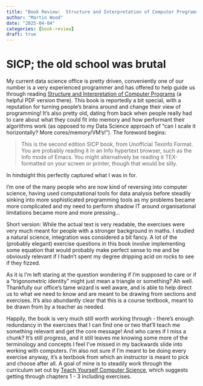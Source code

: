 ```yaml
---
title: "Book Review:  Structure and Interpretation of Computer Programs - oh dear lord the maths"
author: "Martin Wood"
date: "2025-04-04"
categories: [book-review]
draft: true
---
```


# SICP; the old school was brutal

My current data science office is pretty driven, conveniently one of our number is a very experienced programmer and has offered to help
guide us through reading [Structure and Interpretation of Computer Programs](https://web.mit.edu/6.001/6.037/sicp.pdf) (a helpful PDF 
version there).  This book is reportedly a bit special, with a reputation for turning people's brains around and change their view of
programming!  It's also pretty old, dating from back when people really had to care about what they could fit into memory and how
performant their algorithms work (as opposed to my Data Science approach of "can I scale it horizontally?  More cores/memory/VM's!").
The foreword begins:

> This is the second edition SICP book, from Unofficial Texinfo Format.
You are probably reading it in an Info hypertext browser, such as the Info mode of Emacs. You might alternatively be reading it
TEX-formatted on your screen or printer, though that would be silly.

In hindsight this perfectly captured what I was in for.

I'm one of the many people who are now kind of reversing into computer science, having used computational tools for data analysis before
steadily sinking into more sophisticated programming tools as my problems became more complicated and my need to perform shadow IT around
organisational limitations became more and more pressing...

Short version:  While the actual text is very readable, the exercises were very much meant for people with a stronger background in maths.
I studied a natural science, integration was considered a bit fancy.  A lot of the (probably elegant) exercise questions in this book
involve implementing some equation that would probably make perfect sense to me and be obviously relevant if I hadn't spent my degree
dripping acid on rocks to see if they fizzed.

As it is I'm left staring at the question wondering if I'm supposed to care or if a "trigonometric identity" might just mean a triangle
or something?  Ah well.  Thankfully our office's tame wizard is well aware, and is able to help direct us to what we need to know and are
meant to be drawing from sections and exercises.  It's also abundantly clear that this is a course textbook, meant to be drawn from by
a teacher as needed.

Happily, the book is very much still worth working through - there's enough redundancy in the exercises that I can find one or two that'll
teach me something relevant and get the core message!  And who cares if I miss a chunk?  It's still progress, and it still leaves me
knowing some more of the terminology and concepts I feel I've missed in my backwards slide into working with computers.  I'm also not sure
if I'm meant to be doing every exercise anyway, it's a textbook from which an instructor is meant to pick and choose after all.  A goal
of mine is to steadily work through the curriculum set out by [Teach Yourself Computer Science](https://teachyourselfcs.com/), which
suggests getting through chapters 1 - 3 including exercises. 
